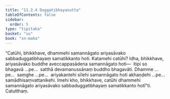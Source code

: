 ```yaml
---
title: "11.2.4 Duggatibhayasutta"
tableOfContents: false
sidebar:
  order: 5
type: "tipitaka"
basket: "su"
book: "sn-maha"
---
```



<DynamicBreadcrumb />

<Division number="1010" book="sn-maha">

<Paragraph number="1879" book="sn-maha">
“Catūhi, bhikkhave, dhammehi samannāgato ariyasāvako sabbaduggatibhayaṃ samatikkanto hoti. Katamehi catūhi? Idha, bhikkhave, ariyasāvako buddhe aveccappasādena samannāgato hoti—  itipi so bhagavā …pe…  satthā devamanussānaṃ buddho bhagavāti. Dhamme …pe…  saṃghe …pe…  ariyakantehi sīlehi samannāgato hoti akhaṇḍehi …pe…  samādhisaṃvattanikehi. Imehi kho, bhikkhave, catūhi dhammehi samannāgato ariyasāvako sabbaduggatibhayaṃ samatikkanto hotī”ti.

</Paragraph>
</Division>

<Paragraph number="1880" type="center" book="sn-maha">
Catutthaṃ.
</Paragraph>